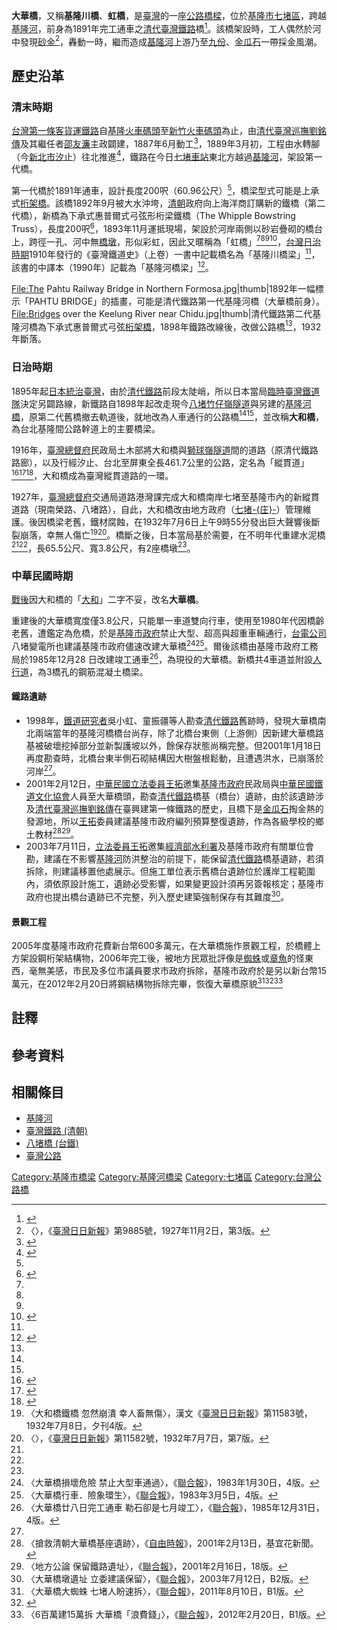 {{Infobox_Bridge
|bridge_name   = 大華橋
|image         = File:Dahua bridge in Keelung City Taiwan 基隆市大華橋 2001.jpg
|caption       = 
|official_name = 大華橋
|also_known_as = 基隆川橋、虹橋、大和橋
|carries       = [[基隆市|基隆市]]八德路
|crosses       = [[基隆河|基隆河]]
|locale        = [[基隆市|基隆市]][[七堵區|七堵區]]
|maint         = [[基隆市政府|基隆市政府]]工務局
|id            = 
|design        = 第一代橋：（不明）<br />第二代橋：下承式弓弦型[[桁架橋|桁架橋]]<br />第三代橋：（不明）<br />現役橋：鋼筋混凝土橋
|mainspan      = 
|length        = {{convert|75.2|m|0|ft}}
|width         = 
|clearance     = 
|below         = 
|traffic       = 
|begin         = 
|open          =第一代橋：{{QIN}}[[光緒|光緒]]十七年（1891年）<br />第二代橋：{{QIN}}[[光緒|光緒]]十九年（1893年）<br />第三代橋：{{flagicon|Empire of Japan}}（年份不詳）<br />現役橋：{{flagicon|Taiwan}}民國74年（1985年）
|closed        = 
|toll          = 
|preceded = 下層：[[中山高速公路|國道1號]]八堵IC匝道橋<br />上層：[[台62線|台62線]]
|followed = [[崇智橋|崇智橋]]
|map_cue       = 
|map_image     = 
|map_text      = 
|map_width     = 
|coordinates   = {{coord|25.100359|N|121.719339|E|display=title,inline}}
|lat           = 
|long          = 
}}
'''大華橋'''，又稱'''基隆川橋'''、'''虹橋'''，是[[臺灣|臺灣]]的一座[[公路|公路]][[橋樑|橋樑]]，位於[[基隆市|基隆市]][[七堵區|七堵區]]，跨越[[基隆河|基隆河]]，前身為1891年完工通車之[[臺灣清治時期|清代]][[臺灣鐵路_(清朝)|臺灣鐵路]]橋<ref name="〈北部〉大華橋小檔案">{{cite web|language=zh-tw|url=http://news.ltn.com.tw/news/local/paper/568007|title=〈北部〉大華橋小檔案|author=記者盧賢秀整理|publisher=自由時報|date=2012-03-14|accessdate=2014-05-11|archive-date=2014-05-12|archive-url=https://web.archive.org/web/20140512213027/http://news.ltn.com.tw/news/local/paper/568007|dead-url=no}}</ref>。該橋架設時，工人偶然於河中發現[[砂金|砂金]]<ref>〈{{lang|ja|臺日經濟講座 金の話(一) 一砂金の發見から 往時の金山景氣}}〉，《[[臺灣日日新報|臺灣日日新報]]》第9885號，1927年11月2日，第3版。</ref>，轟動一時，繼而造成[[基隆河|基隆河]]上游乃至[[九份|九份]]、[[金瓜石|金瓜石]]一帶採金風潮。

==歷史沿革==
===清末時期===
[[台灣鐵路|台灣第一條客貨運鐵路]]自[[基隆車站|基隆火車碼頭]]至[[新竹車站|新竹火車碼頭]]為止，由[[臺灣清治時期|清代]][[福建臺灣巡撫|臺灣巡撫]][[劉銘傳|劉銘傳]]及其繼任者[[邵友濂|邵友濂]]主政闢建，1887年6月動工<ref name="基">{{cite book|author= |title=《基隆市誌》交通篇|isbn= |publisher=基隆市政府|location=[[基隆市|基隆市]] |pages=|date=1987年5月}}</ref>，1889年3月初，工程由水轉腳（今[[新北市|新北市]][[汐止_(大字)|汐止]]）往北推進<ref name="吳">{{cite book|author=吳小虹|title=《重回清代臺北車站——古鐵道和一座謎樣的火車站》|isbn=957-0463-75-9 |publisher=博揚文化|location=[[新北市|台北縣]] |pages=頁97|date=2006年4月初版一刷}}</ref>，鐵路在今日[[七堵車站|七堵車站]]東北方越過[[基隆河|基隆河]]，架設第一代橋。

第一代橋於1891年通車{{NoteTag|1=另有研究表示，1890年底北基段鐵路已通車營運至[[獅球嶺隧道|獅球嶺隧道]]南口外的「嶺腳」（Niaka）一帶地方，在到達嶺腳之前約一公里的[[八堵|八堵]]附近（今[[七堵車站|七堵車站]]），鐵路由南而北跨越[[基隆河|基隆河]]<ref name="篳">{{cite web|language=zh-tw|url= |title=〈篳路開基—基隆鐵道之創建與發展〉|author=|isbn=957-01-0180-6|publisher=基隆市立文化中心|date=2001年12月一版|accessdate=}}</ref><ref name="黃182">{{cite book|author=黃智偉，〈清代臺鐵坎坷路〉|title=《[[鐵道情報|鐵道情報]]》182期，[[中華民國鐵道文化協會|中華民國鐵道文化協會]]|location=|page=頁39|date=2008年3～4月號}}</ref>。據此，推測1890年底跨越基隆河的[[鐵路橋|鐵路橋]]已開通。}}，設計長度200呎（60.96公尺）<ref name="黃183"/>{{NoteTag|1=亦有研究指出，第一代橋長度36.58公尺，為巨大木造鐵路橋<ref>{{cite web|language= |url=https://blog.xuite.net/jjwang35/twblog/572559724|title=〈劉銘傳鐵路八堵橋（二）〉|author= |publisher=王振帙的部落格|date=2018-03-24 21:33|accessdate=}}</ref>。}}，橋梁型式可能是上承式[[桁架橋|桁架橋]]。該橋1892年9月被大水沖垮，[[清朝|清朝]]政府向上海洋商訂購新的鐵橋（第二代橋），新橋為下承式惠普爾式弓弦形桁梁鐵橋（The Whipple Bowstring Truss），長度200呎<ref name="鐵上">{{cite book |author=|title=《{{lang|ja|臺灣鐵道史}}》上卷（未定稿）|location=臺北| |publisher=[[臺灣總督府交通局鐵道部|臺灣總督府鐵道部]]||date=1910年9月30日}}</ref>，1893年11月運抵現場，架設於河岸兩側以砂岩疊砌的橋台上，跨徑一孔、河中無[[橋墩|橋墩]]，形似彩虹，因此又暱稱為「虹橋」<ref name="〈北部〉大華橋小檔案"/><ref name="吳"/><ref name="篳"/><ref name="黃183">{{cite book|author=黃智偉，〈以土木工程的角度看清代臺鐵〉|title=《[[鐵道情報|鐵道情報]]》183期，[[中華民國鐵道文化協會|中華民國鐵道文化協會]]|location=|page=頁61|date=2008年5～6月號}}</ref>，[[台灣日治時期|台灣日治時期]]1910年發行的《臺灣鐵道史》（上卷）一書中記載橋名為「基隆川橋梁」<ref name="鐵上"/>，該書的中譯本（1990年）記載為「基隆河橋梁」<ref name="江">{{cite book |author=臺灣總督府鐵道部 著；江慶林 譯 |title=《臺灣鐵路史 上卷》 |publisher=臺灣省文獻委員會 ||date=1990年6月}}</ref>。
<gallery widths="250" perrow="2" style="font-size:90%;">
File:The Pahtu Railway Bridge in Northern Formosa.jpg|thumb|1892年一幅標示「PAHTU BRIDGE」的插畫，可能是清代鐵路第一代基隆河橋（大華橋前身）。
File:Bridges over the Keelung River near Chidu.jpg|thumb|清代鐵路第二代基隆河橋為下承式惠普爾式弓弦[[桁架橋|桁架橋]]，1898年鐵路改線後，改做公路橋<ref name="鐵上"/>，1932年斷落。
</gallery>

===日治時期===
1895年起[[日本|日本]][[台灣日治時期|統治臺灣]]，由於[[臺灣鐵路_(清朝)|清代鐵路]]前段太陡峭，所以日本當局[[臨時臺灣鐵道隊|臨時臺灣鐵道隊]]決定另闢路線，新鐵路自1898年起改走現今[[八堵|八堵]][[竹仔嶺隧道|竹仔嶺隧道]]與另建的[[八堵橋_(台鐵)|基隆河橋]]，原第二代舊橋撤去軌道後，就地改為人車通行的公路橋<ref name="〈北部〉大華橋小檔案"/><ref name="黃183"/>，並改稱'''大和橋'''，為台北基隆間公路幹道上的主要橋梁。

1916年，[[臺灣總督府|臺灣總督府]]民政局土木部將大和橋與[[獅球嶺隧道|獅球嶺隧道]]間的道路（原清代鐵路路廊），以及行經汐止、台北至屏東全長461.7公里的公路，定名為「縱貫道」<ref name="脈">{{cite book|author=陳世慧、林日揚、蔡文村等撰文 |title=《台灣脈動 省道的築夢與築路》|publisher=經典雜誌 |location=臺北市 |edition=再版一刷（2010-02）|isbn=978-986-83618-5-0|date=2008年4月}}</ref><ref name="地形">{{cite book|author=大日本帝國陸地測量部 |title=1921～1928年《二萬五千分一地形圖》|publisher=遠流、中央研究院臺灣百年歷史地圖系統 |location=臺北市 |edition=|isbn=|date=1998年遠流複刻}}</ref><ref name="藤">{{cite book|author=近藤泰夫，〈{{lang|ja|臺灣の道路[附]廣東の道路}}〉 |title=《{{lang|ja|セメントコンクリート道路}}》No.57|publisher=日本ポルトランドセメント同業會 |location=大阪市 |edition=|isbn=|date=1939-10-25}}</ref>，大和橋成為臺灣縱貫道路的一環。

1927年，[[臺灣總督府|臺灣總督府]]交通局道路港灣課完成大和橋南岸七堵至基隆市內的新縱貫道路（現南榮路、八堵路），自此，大和橋改由地方政府（[[七堵庄|七堵-{庄}-]]）管理維護。後因橋梁老舊，鐵材腐蝕，在1932年7月6日上午9時55分發出巨大聲響後斷裂崩落，幸無人傷亡<ref>〈大和橋鐵橋 忽然崩潰 幸人畜無傷〉，漢文《[[臺灣日日新報|臺灣日日新報]]》第11583號，1932年7月8日，夕刊4版。</ref><ref>〈{{lang|ja|大和橋鐵橋 つひに崩潰 六日朝大音響と共に}}〉，《[[臺灣日日新報|臺灣日日新報]]》第11582號，1932年7月7日，第7版。</ref>。橋斷之後，日本當局基於需要，在不明年代重建水泥橋<ref name="〈北部〉大華橋小檔案"/><ref name="篳"/>，長65.5公尺、寬3.8公尺，有2座橋墩<ref name="基"/>。

===中華民國時期===
[[臺灣戰後時期|戰後]]因大和橋的「[[大和|大和]]」二字不妥，改名'''大華橋'''。

重建後的大華橋寬度僅3.8公尺，只能單一車道雙向行車，使用至1980年代因橋齡老舊，遭鑑定為危橋，於是[[基隆市政府|基隆市政府]]禁止大型、超高與超重車輛通行，[[台灣電力公司|台電公司]]八堵變電所也建議基隆市政府儘速改建大華橋<ref>〈大華橋損壞危險 禁止大型車通過〉，《[[聯合報|聯合報]]》，1983年1月30日，4版。</ref><ref>〈大華橋行車．險象環生〉，《[[聯合報|聯合報]]》，1983年3月5日，4版。</ref>。爾後該橋由基隆市政府工務局於1985年12月28 日改建竣工通車<ref>〈大華橋廿八日完工通車 勒石卻是七月竣工〉，《[[聯合報|聯合報]]》，1985年12月31日，4版。</ref>，為現役的大華橋。新橋共4車道並附設[[人行道|人行道]]，為3橋孔的鋼筋混凝土橋梁。
====鐵路遺跡====
*1998年，[[鐵道迷|鐵道研究者]]吳小虹、童振疆等人勘查[[臺灣鐵路_(清朝)|清代鐵路]]舊跡時，發現大華橋南北兩端當年的基隆河橋橋台尚存，除了北橋台東側（上游側）因新建大華橋路基被破壞挖掉部分並新製護坡以外，餘保存狀態尚稱完整。但2001年1月18日再度勘查時，北橋台東半側石砌結構因大樹盤根鬆動，且遭遇洪水，已崩落於河岸<ref name="篳"/>。
*2001年2月12日，[[中華民國|中華民國]][[立法委員|立法委員]][[王拓|王拓]]邀集[[基隆市政府|基隆市政府]]民政局與[[中華民國鐵道文化協會|中華民國鐵道文化協會]]人員至大華橋頭，勘查[[臺灣鐵路_(清朝)|清代鐵路]]橋基（橋台）遺跡，由於該遺跡涉及[[臺灣清治時期|清代]][[福建臺灣巡撫|臺灣巡撫]][[劉銘傳|劉銘傳]]在臺興建第一條鐵路的歷史，且橋下是[[金瓜石|金瓜石]]掏金熱的發源地，所以[[王拓|王拓]]委員建議基隆市政府編列預算整復遺跡，作為各級學校的鄉土教材<ref>〈搶救清朝大華橋基座遺跡〉，《[[自由時報|自由時報]]》，2001年2月13日，基宜花新聞。</ref><ref>〈地方公論 保留鐵路遺址〉，《[[聯合報|聯合報]]》，2001年2月16日，18版。</ref>。
*2003年7月11日，[[立法委員|立法委員]][[王拓|王拓]]邀集[[經濟部水利署|經濟部水利署]]及基隆市政府有關單位會勘，建議在不影響[[基隆河|基隆河]]防洪整治的前提下，能保留[[臺灣鐵路_(清朝)|清代鐵路]]橋基遺跡，若須拆除，則建議移置他處展示。但施工單位表示舊橋台遺跡位於護岸工程範圍內，須依原設計施工，遺跡必受影響，如果變更設計須再另簽報核定；基隆市政府也提出橋台遺跡已不完整，列入歷史建築強制保存有其難度<ref>〈大華橋墩遺址 立委建議保留〉，《[[聯合報|聯合報]]》，2003年7月12日，B2版。</ref>。

====景觀工程====
2005年度基隆市政府花費新台幣600多萬元，在大華橋施作景觀工程，於橋體上方架設鋼桁架結構物，2006年完工後，被地方民眾批評像是[[蜘蛛|蜘蛛]]或[[章魚|章魚]]的怪東西，毫無美感，市民及多位市議員要求市政府拆除，基隆市政府於是另以新台幣15萬元，在2012年2月20日將鋼結構物拆除完畢，恢復大華橋原貌<ref>〈大華橋大蜘蛛 七堵人盼速拆〉，《[[聯合報|聯合報]]》，2011年8月10日，B1版。</ref><ref>{{cite news|title=〈大華橋鐵架拆除 明後2天施工 車輛改道〉|url= https://news.ltn.com.tw/news/local/paper/561418 |author=|publisher=[[自由時報|自由時報]]|date= 2012年2月17日 06:00 |accessdate=}}</ref><ref>〈6百萬建15萬拆 大華橋「浪費錢」〉，《[[聯合報|聯合報]]》，2012年2月20日，B1版。</ref>

==註釋==
<div class="references-small">
{{NoteFoot}}
</div>
== 參考資料 ==
{{reflist}}
==相關條目==
*[[基隆河|基隆河]]
*[[臺灣鐵路_(清朝)|臺灣鐵路 (清朝)]]
*[[八堵橋_(台鐵)|八堵橋 (台鐵)]]
*[[臺灣公路|臺灣公路]]
{{淡水河流域橋樑}}
[[Category:基隆市橋梁|Category:基隆市橋梁]]
[[Category:基隆河橋梁|Category:基隆河橋梁]]
[[Category:七堵區|Category:七堵區]]
[[Category:台灣公路橋|Category:台灣公路橋]]